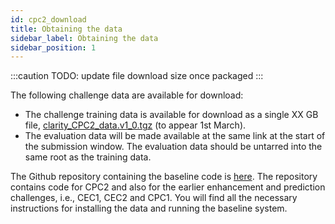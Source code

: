 ```yaml
---
id: cpc2_download
title: Obtaining the data
sidebar_label: Obtaining the data
sidebar_position: 1
---
```


:::caution
TODO: update file download size once packaged
:::

The following challenge data are available for download:

- The challenge training data is available for download as a single XX GB file, [clarity_CPC2_data.v1_0.tgz](https://mab.to/138typ3cpVBmK) (to appear 1st March).
- The evaluation data will be made available at the same link at the start of the submission window. The evaluation data should be untarred into the same root as the training data.

The Github repository containing the baseline code is [here](https://github.com/claritychallenge/clarity). The repository contains code for CPC2 and also for the earlier enhancement and prediction challenges, i.e., CEC1, CEC2 and CPC1.  You will find all the necessary instructions for installing the data and running the baseline system.
